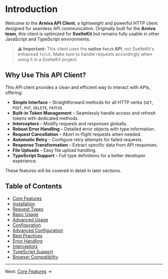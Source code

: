 
<Meta title="Api/Intro" />

# Introduction

Welcome to the **Arniva API Client**, a lightweight and powerful HTTP client designed for seamless API communication. Originally built for the **Arniva team**, this client is optimized for **SvelteKit** but remains fully usable in other JavaScript and TypeScript environments.

> **⚠️ Important:** This client uses the **native `fetch` API**, not SvelteKit's enhanced `fetch`. Make sure to handle requests accordingly when using it in a SvelteKit project.

## Why Use This API Client?
This API client provides a clean and efficient way to interact with APIs, offering:

- **Simple Interface** – Straightforward methods for all HTTP verbs (`GET`, `POST`, `PUT`, `DELETE`, `PATCH`).
- **Built-in Token Management** – Seamlessly handle access and refresh tokens with dedicated methods.
- **Interceptors** – Modify requests and responses globally.
- **Robust Error Handling** – Detailed error objects with type information.
- **Request Cancellation** – Abort in-flight requests when needed.
- **Automatic Retry** – Configure retry attempts for failed requests.
- **Response Transformation** – Extract specific data from API responses.
- **File Uploads** – Easy file upload handling.
- **TypeScript Support** – Full type definitions for a better developer experience.

These features will be covered in detail in later sections.

## Table of Contents

- [Core Features](/docs/api-core-features--docs)
- [Installation](/docs/api-installation--docs)
- [Request Types](/docs/api-request-types--docs)
- [Basic Usage](/docs/api-basic-usage--docs)
- [Advanced Usage](/docs/api-advanced-usage--docs)
- [Configuration](/docs/api-configuration--docs)
- [Advanced Configuration](/docs/api-advanced-configuration--docs)
- [Best Practices](/docs/api-best-practices--docs)
- [Error Handling](/docs/api-error-handling--docs)
- [Interceptors](/docs/api-interceptors--docs)
- [TypeScript Support](/docs/api-typescript--docs)
- [Browser Compatibility](/docs/api-browser-compatibility--docs)

---
Next: [Core Features](/docs/api-core-features--docs) →

